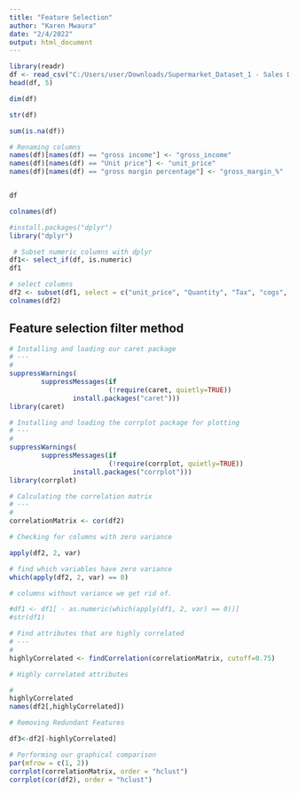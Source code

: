 ---
title: "Feature Selection"
author: "Karen Mwaura"
date: "2/4/2022"
output: html_document
---

```{r}
library(readr)
df <- read_csv("C:/Users/user/Downloads/Supermarket_Dataset_1 - Sales Data.csv")
head(df, 5)

```


```{r}
dim(df)

```

```{r}
str(df)

```

```{r}

sum(is.na(df))

```

```{r}
# Renaming columns
names(df)[names(df) == "gross income"] <- "gross_income"
names(df)[names(df) == "Unit price"] <- "unit_price"
names(df)[names(df) == "gross margin percentage"] <- "gross_margin_%"


df

```

```{r}
colnames(df)

```

```{r}
#install.packages("dplyr")                           
library("dplyr")

```

```{r}
 # Subset numeric columns with dplyr
df1<- select_if(df, is.numeric)            
df1   

```

```{r}

# select columns
df2 <- subset(df1, select = c("unit_price", "Quantity", "Tax", "cogs", "gross_income", "Rating", "Total"))
colnames(df2)
```

## Feature selection filter method
```{r}
# Installing and loading our caret package
# ---
# 
suppressWarnings(
        suppressMessages(if
                         (!require(caret, quietly=TRUE))
                install.packages("caret")))
library(caret)

```

```{r}
# Installing and loading the corrplot package for plotting
# ---
# 
suppressWarnings(
        suppressMessages(if
                         (!require(corrplot, quietly=TRUE))
                install.packages("corrplot")))
library(corrplot)

```

```{r}
# Calculating the correlation matrix
# ---
#
correlationMatrix <- cor(df2)
```

```{r}
# Checking for columns with zero variance

apply(df2, 2, var)

```

```{r}

# find which variables have zero variance
which(apply(df2, 2, var) == 0)

```

```{r}
# columns without variance we get rid of.

#df1 <- df1[ - as.numeric(which(apply(df1, 2, var) == 0))]
#str(df1)
```

```{r}
# Find attributes that are highly correlated
# ---
#
highlyCorrelated <- findCorrelation(correlationMatrix, cutoff=0.75)

```

```{r}
# Highly correlated attributes

# 
highlyCorrelated
names(df2[,highlyCorrelated])
```

```{r}
# Removing Redundant Features 

df3<-df2[-highlyCorrelated]

```


```{r}
# Performing our graphical comparison
par(mfrow = c(1, 2))
corrplot(correlationMatrix, order = "hclust")
corrplot(cor(df2), order = "hclust")

```

